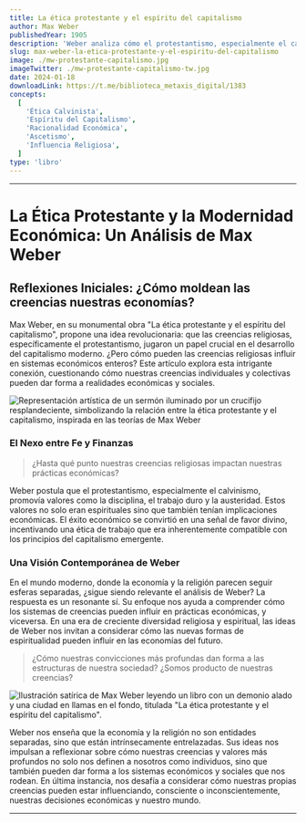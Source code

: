 ```yaml
---
title: La ética protestante y el espíritu del capitalismo
author: Max Weber
publishedYear: 1905
description: 'Weber analiza cómo el protestantismo, especialmente el calvinismo, influyó en el desarrollo del capitalismo. Destaca la relación entre ética religiosa y mentalidad económica, sugiriendo que el éxito financiero era visto como señal de gracia divina.'
slug: max-weber-la-etica-protestante-y-el-espiritu-del-capitalismo
image: ./mw-protestante-capitalismo.jpg
imageTwitter: ./mw-protestante-capitalismo-tw.jpg
date: 2024-01-18
downloadLink: https://t.me/biblioteca_metaxis_digital/1383
concepts:
  [
    'Ética Calvinista',
    'Espíritu del Capitalismo',
    'Racionalidad Económica',
    'Ascetismo',
    'Influencia Religiosa',
  ]
type: 'libro'
---
```


---

# La Ética Protestante y la Modernidad Económica: Un Análisis de Max Weber

## Reflexiones Iniciales: ¿Cómo moldean las creencias nuestras economías?

Max Weber, en su monumental obra "La ética protestante y el espíritu del capitalismo", propone una idea revolucionaria: que las creencias religiosas, específicamente el protestantismo, jugaron un papel crucial en el desarrollo del capitalismo moderno. ¿Pero cómo pueden las creencias religiosas influir en sistemas económicos enteros? Este artículo explora esta intrigante conexión, cuestionando cómo nuestras creencias individuales y colectivas pueden dar forma a realidades económicas y sociales.

![Representación artística de un sermón iluminado por un crucifijo resplandeciente, simbolizando la relación entre la ética protestante y el capitalismo, inspirada en las teorías de Max Weber](./max-weber-etica-protestante-capitalismo.jpg)

### El Nexo entre Fe y Finanzas

> ¿Hasta qué punto nuestras creencias religiosas impactan nuestras prácticas económicas?

Weber postula que el protestantismo, especialmente el calvinismo, promovía valores como la disciplina, el trabajo duro y la austeridad. Estos valores no solo eran espirituales sino que también tenían implicaciones económicas. El éxito económico se convirtió en una señal de favor divino, incentivando una ética de trabajo que era inherentemente compatible con los principios del capitalismo emergente.

### Una Visión Contemporánea de Weber

En el mundo moderno, donde la economía y la religión parecen seguir esferas separadas, ¿sigue siendo relevante el análisis de Weber? La respuesta es un resonante sí. Su enfoque nos ayuda a comprender cómo los sistemas de creencias pueden influir en prácticas económicas, y viceversa. En una era de creciente diversidad religiosa y espiritual, las ideas de Weber nos invitan a considerar cómo las nuevas formas de espiritualidad pueden influir en las economías del futuro.

> ¿Cómo nuestras convicciones más profundas dan forma a las estructuras de nuestra sociedad? ¿Somos producto de nuestras creencias?

![Ilustración satírica de Max Weber leyendo un libro con un demonio alado y una ciudad en llamas en el fondo, titulada "La ética protestante y el espíritu del capitalismo".](./max-weber-etica-protestante-capitalismo-2.jpg)

Weber nos enseña que la economía y la religión no son entidades separadas, sino que están intrínsecamente entrelazadas. Sus ideas nos impulsan a reflexionar sobre cómo nuestras creencias y valores más profundos no solo nos definen a nosotros como individuos, sino que también pueden dar forma a los sistemas económicos y sociales que nos rodean. En última instancia, nos desafía a considerar cómo nuestras propias creencias pueden estar influenciando, consciente o inconscientemente, nuestras decisiones económicas y nuestro mundo.

---
